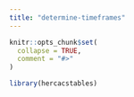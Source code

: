 ```yaml
---
title: "determine-timeframes"
---
```


```r
knitr::opts_chunk$set(
  collapse = TRUE,
  comment = "#>"
)
```

```r
library(hercacstables)
```
